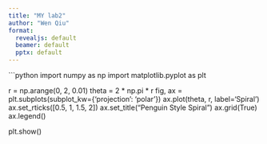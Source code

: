 ---
title: "MY lab2"
author: "Wen Qiu"
format:
  revealjs: default
  beamer: default
  pptx: default
---


```{python}
import numpy as np
import matplotlib.pyplot as plt

r = np.arange(0, 2, 0.01)
theta = 2 * np.pi * r
fig, ax = plt.subplots(subplot_kw={'projection': 'polar'})
ax.plot(theta, r, label='Spiral')
ax.set_rticks([0.5, 1, 1.5, 2])
ax.set_title("Penguin Style Spiral")
ax.grid(True)
ax.legend()

plt.show()

